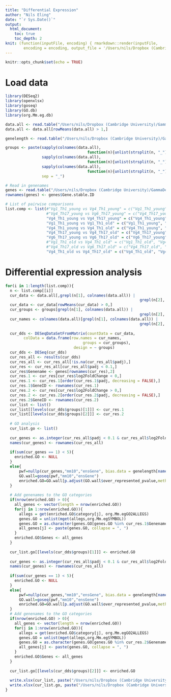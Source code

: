 ```yaml
---
title: "Differential Expression"
author: "Nils Eling"
date: "`r Sys.Date()`"
output: 
  html_document:
    toc: true
    toc_depth: 2
knit: (function(inputFile, encoding) { rmarkdown::render(inputFile, 
        encoding = encoding, output_file = '/Users/nils/Dropbox (Cambridge University)/GammaDelta/Analysis/RNAseq/DE.html') })
---
```


```r
knitr::opts_chunk$set(echo = TRUE)
```

# Load data

```r
library(DESeq2)
library(openxlsx)
library(goseq)
library(GO.db)
library(org.Mm.eg.db)
```

```r
data.all <- read.table("/Users/nils/Dropbox (Cambridge University)/GammaDelta/Analysis/Data/FilteredCounts.txt", sep = "\t")
data.all <- data.all[rowMeans(data.all) > 1,]

genelength <- read.table("/Users/nils/Dropbox (Cambridge University)/GammaDelta/Analysis/Data/Genelength.txt", header = TRUE, sep = "\t")

groups <- paste(sapply(colnames(data.all), 
                                    function(n){unlist(strsplit(n, "_"))[1]}),
                sapply(colnames(data.all), 
                                    function(n){unlist(strsplit(n, "_"))[2]}),
                sapply(colnames(data.all), 
                                    function(n){unlist(strsplit(n, "_"))[3]}),
                sep = "_")

# Read in genenames
genes <- read.table("/Users/nils/Dropbox (Cambridge University)/GammaDelta/Analysis/Data/Mouse_genes.txt", sep = "\t", header = TRUE, stringsAsFactors = FALSE)
rownames(genes) <- genes$Gene.stable.ID

# List of pairwise comparisons
list.comp <- list(#"Vg1_Th1_young vs Vg4_Th1_young" = c("Vg1_Th1_young", "Vg4_Th1_young"),
                  #"Vg4_Th17_young vs Vg6_Th17_young" = c("Vg4_Th17_young", "Vg6_Th17_young"),
                  "Vg4_Th1_young vs Vg4_Th17_young" = c("Vg4_Th1_young", "Vg4_Th17_young"),
                  "Vg1_Th1_young vs Vg1_Th1_old" = c("Vg1_Th1_young", "Vg1_Th1_old"),
                  "Vg4_Th1_young vs Vg4_Th1_old" = c("Vg4_Th1_young", "Vg4_Th1_old"),
                  "Vg4_Th17_young vs Vg4_Th17_old" = c("Vg4_Th17_young", "Vg4_Th17_old"),
                  "Vg6_Th17_young vs Vg6_Th17_old" = c("Vg6_Th17_young", "Vg6_Th17_old"),
                  #"Vg1_Th1_old vs Vg4_Th1_old" = c("Vg1_Th1_old", "Vg4_Th1_old"),
                  #"Vg4_Th17_old vs Vg6_Th17_old" = c("Vg4_Th17_old", "Vg6_Th17_old"),
                  "Vg4_Th1_old vs Vg4_Th17_old" = c("Vg4_Th1_old", "Vg4_Th17_old"))
```

# Differential expression analysis

```r
for(i in 1:length(list.comp)){
  n <- list.comp[[i]]
  cur_data <- data.all[,grepl(n[1], colnames(data.all)) |
                                                           grepl(n[2], colnames(data.all))]
  cur_data <- cur_data[rowMeans(cur_data) > 0,]
  cur_groups <- groups[grepl(n[1], colnames(data.all)) |
                                                           grepl(n[2], colnames(data.all))]
  cur_names <- colnames(data.all)[grepl(n[1], colnames(data.all)) |
                                                           grepl(n[2], colnames(data.all))]
  
  cur_dds <- DESeqDataSetFromMatrix(countData = cur_data, 
        colData = data.frame(row.names = cur_names,
                                  groups = cur_groups),
                              design = ~ groups)
  cur_dds <- DESeq(cur_dds)
  cur_res_all <- results(cur_dds)
  cur_res_all <- cur_res_all[!is.na(cur_res_all$padj),]
  cur_res <- cur_res_all[cur_res_all$padj < 0.1,]
  cur_res$Genename <- genes[rownames(cur_res),2]
  cur_res.1 <- cur_res[cur_res$log2FoldChange < 0,]
  cur_res.1 <- cur_res.1[order(cur_res.1$padj, decreasing = FALSE),]
  cur_res.1$GeneID <- rownames(cur_res.1)
  cur_res.2 <- cur_res[cur_res$log2FoldChange > 0,]
  cur_res.2 <- cur_res.2[order(cur_res.2$padj, decreasing = FALSE),] 
  cur_res.2$GeneID <- rownames(cur_res.2)
  cur_list <- list()
  cur_list[[levels(cur_dds$groups)[1]]] <- cur_res.1
  cur_list[[levels(cur_dds$groups)[2]]] <- cur_res.2
  
  # GO analysis
  cur_list.go <- list()
  
  cur_genes <- as.integer(cur_res_all$padj < 0.1 & cur_res_all$log2FoldChange < 0)
  names(cur_genes) <- rownames(cur_res_all)
  
  if(sum(cur_genes == 1) < 5){
    enriched.GO <- NULL
  }
  else{
      pwf=nullp(cur_genes,"mm10","ensGene", bias.data = genelength[names(cur_genes),])
      GO.wall=goseq(pwf,"mm10","ensGene")
      enriched.GO=GO.wall[p.adjust(GO.wall$over_represented_pvalue,method="fdr")<.1,]
  }
  
  # Add genenames to the GO categories
  if(nrow(enriched.GO) > 0){
    all_genes <- vector(length = nrow(enriched.GO))
    for(j in 1:nrow(enriched.GO)){
      allegs = get(enriched.GO$category[j], org.Mm.egGO2ALLEGS)
      genes.GO = unlist(mget(allegs,org.Mm.egSYMBOL))
      genes.GO = as.character(genes.GO[genes.GO %in% cur_res.1$Genename])
      all_genes[j] <- paste(genes.GO, collapse = ", ")
    }
    enriched.GO$Genes <- all_genes
  }
  
  cur_list.go[[levels(cur_dds$groups)[1]]] <- enriched.GO
  
  cur_genes <- as.integer(cur_res_all$padj < 0.1 & cur_res_all$log2FoldChange > 0)
  names(cur_genes) <- rownames(cur_res_all)
  
  if(sum(cur_genes == 1) < 5){
    enriched.GO <- NULL
  }
  else{
      pwf=nullp(cur_genes,"mm10","ensGene", bias.data = genelength[names(cur_genes),])
      GO.wall=goseq(pwf,"mm10","ensGene")
      enriched.GO=GO.wall[p.adjust(GO.wall$over_represented_pvalue,method="fdr")<.1,]
  }
  # Add genenames to the GO categories 
  if(nrow(enriched.GO) > 0){
    all_genes <- vector(length = nrow(enriched.GO))
    for(j in 1:nrow(enriched.GO)){
      allegs = get(enriched.GO$category[j], org.Mm.egGO2ALLEGS)
      genes.GO = unlist(mget(allegs,org.Mm.egSYMBOL))
      genes.GO = as.character(genes.GO[genes.GO %in% cur_res.2$Genename])
      all_genes[j] <- paste(genes.GO, collapse = ", ")
    }
    enriched.GO$Genes <- all_genes
  }
  
  cur_list.go[[levels(cur_dds$groups)[2]]] <- enriched.GO
  
  write.xlsx(cur_list, paste("/Users/nils/Dropbox (Cambridge University)/GammaDelta/Analysis/Results/Marker_genes/", names(list.comp)[i], ".xlsx", sep = ""))
  write.xlsx(cur_list.go, paste("/Users/nils/Dropbox (Cambridge University)/GammaDelta/Analysis/Results/Marker_genes/", names(list.comp)[i], "_GO.xlsx", sep = ""))
}
```